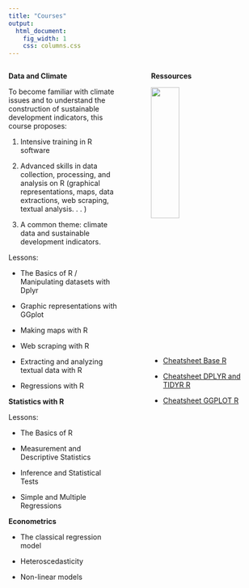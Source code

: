```yaml
---
title: "Courses"
output:
  html_document:
    fig_width: 1
    css: columns.css
---
```


<link rel="icon" type="image/x-icon" href="favicon.ico">



:::::: {.columns}
::: {.column width="48%" data-latex="{0.48\textwidth}"}
**Data and Climate**

To become familiar with climate issues and to understand the construction of sustainable development indicators, this course proposes: 

1. Intensive training in R software 

2. Advanced skills in data collection, processing, and analysis on R (graphical representations, maps, data extractions, web scraping, textual analysis. . . )

3. A common theme: climate data and sustainable development indicators.

Lessons: 

- The Basics of R / Manipulating datasets with Dplyr

- Graphic representations with GGplot

- Making maps with R

- Web scraping with R

- Extracting and analyzing textual data with R

- Regressions with R


**Statistics with R**

Lessons:

- The Basics of R

- Measurement and Descriptive Statistics

- Inference and Statistical Tests

- Simple and Multiple Regressions




**Econometrics**

- The classical regression model

- Heteroscedasticity

- Non-linear models

:::
::: {.column width="4%" data-latex="{0.04\textwidth}"}
\ 
<!-- an empty Div (with a white space), serving as
a column separator -->
:::
:::::: {.column width="48%" data-latex="{0.48\textwidth}"}
**Ressources**

![](images/2_packages_tidyverse.png){ width=50%}

- [Cheatsheet Base R](courses/ressources/R/Cheatsheet_BASE_R.pdf)

- [Cheatsheet DPLYR and TIDYR R](courses/ressources/R/Cheatsheet_DPLYR_TIDYR_R.pdf)

- [Cheatsheet GGPLOT R](courses/ressources/R/Cheatsheet_GGPLOT2_R.pdf) 



:::
::::::
\newline






